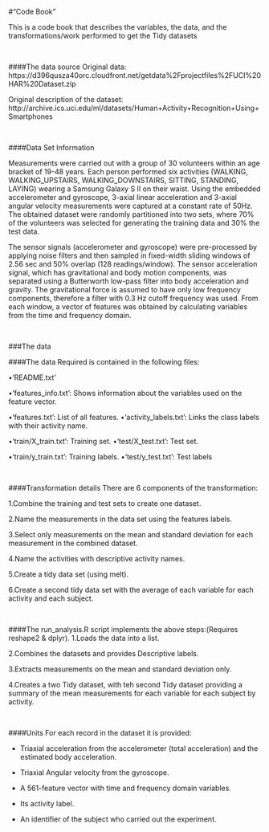 
#"Code Book"



This is a code book that describes the variables, the data, and the transformations/work performed to get the Tidy datasets

<br/>

####The data source 
Original data: https://d396qusza40orc.cloudfront.net/getdata%2Fprojectfiles%2FUCI%20HAR%20Dataset.zip 

Original description of the dataset:
http://archive.ics.uci.edu/ml/datasets/Human+Activity+Recognition+Using+Smartphones 

<br/>

####Data Set Information

Measurements were carried out with a group of 30 volunteers within an age bracket of 19-48 years. Each person performed six activities (WALKING, WALKING_UPSTAIRS, WALKING_DOWNSTAIRS, SITTING, STANDING, LAYING) wearing a Samsung Galaxy S II on their waist. Using the embedded accelerometer and gyroscope, 3-axial linear acceleration and 3-axial angular velocity measurements were captured at a constant rate of 50Hz. The obtained dataset were randomly partitioned into two sets, where 70% of the volunteers was selected for generating the training data and 30% the test data.

The sensor signals (accelerometer and gyroscope) were pre-processed by applying noise filters and then sampled in fixed-width sliding windows of 2.56 sec and 50% overlap (128 readings/window). The sensor acceleration signal, which has gravitational and body motion components, was separated using a Butterworth low-pass filter into body acceleration and gravity. The gravitational force is assumed to have only low frequency components, therefore a filter with 0.3 Hz cutoff frequency was used. From each window, a vector of features was obtained by calculating variables from the time and frequency domain.

<br/>

###The data
<br/>

####The data Required is contained in the following files:

•'README.txt'

•'features_info.txt': Shows information about the variables used on the feature vector.

•'features.txt': List of all features.
•'activity_labels.txt': Links the class labels with their activity name.

•'train/X_train.txt': Training set.
•'test/X_test.txt': Test set.

•'train/y_train.txt': Training labels.
•'test/y_test.txt': Test labels

<br/>

####Transformation details
There are 6 components of the transformation:

1.Combine the training and test sets to create one dataset.

2.Name the measurements in the data set using the features labels.

3.Select only measurements on the mean and standard deviation for each measurement in the combined dataset.

4.Name the activities with descriptive activity names.

5.Create a tidy data set (using melt).

6.Create a second tidy data set with the average of each variable for each activity and each subject.

<br/>

####The run_analysis.R script implements the above steps:(Requires reshape2 & dplyr).
1.Loads the data into a list.

2.Combines the datasets and provides Descriptive  labels.

3.Extracts measurements on the mean and standard deviation only.

4.Creates a two Tidy dataset, with teh second Tidy dataset providing a summary of the mean measurements for each variable for each subject by activity.

<br/>

####Units
For each record in the dataset it is provided: 

- Triaxial acceleration from the accelerometer (total acceleration) and the estimated body acceleration. 

- Triaxial Angular velocity from the gyroscope. 

- A 561-feature vector with time and frequency domain variables. 

- Its activity label. 

- An identifier of the subject who carried out the experiment.
